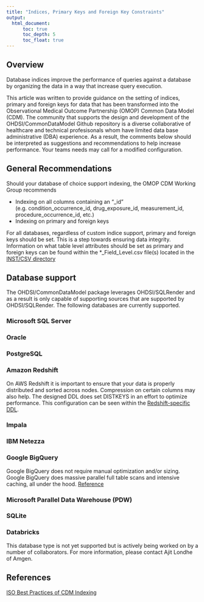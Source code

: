 ---
title: "Indices, Primary Keys and Foreign Key Constraints"
output: 
  html_document:
      toc: true
      toc_depth: 5
      toc_float: true
---

## Overview
Database indices improve the performance of queries against a database by organizing the data in a way that increase query execution.

This article was written to provide guidance on the setting of indices, primary and foreign keys for data that has been transformed into the Observational Medical Outcome Partnership (OMOP) Common Data Model (CDM).  The community that supports the design and development of the OHDSI/CommonDataModel Github repository is a diverse collaborative of healthcare and technical profesisonals whom have limited data base administrative (DBA) experience.  As a result, the comments below should be interpreted as suggestions and recommendations to help increase performance.  Your teams needs may call for a modified configuration.

## General Recommendations
Should your database of choice support indexing, the OMOP CDM Working Group recommends

* Indexing on all columns containing an "_id" (e.g. condition_occurrence_id, drug_exposure_id, measurement_id, procedure_occurrence_id, etc.)
* Indexing on primary and foreign keys

For all databases, regardless of custom indice support, primary and foreign keys should be set.  This is a step towards ensuring data integrity.  Information on what table level attributes should be set as primary and foreign keys can be found within the *_Field_Level.csv file(s) located in the [INST/CSV directory](https://github.com/OHDSI/CommonDataModel/tree/v5.4/inst/csv)

## Database support
The OHDSI/CommonDataModel package leverages OHDSI/SQLRender and as a result is only capable of supporting sources that are supported by OHDSI/SQLRender.  The following databases are currently supported.

### Microsoft SQL Server
### Oracle
### PostgreSQL

### Amazon Redshift
On AWS Redshift it is important to ensure that your data is properly distributed and sorted across nodes.  Compression on certain columns may also help.  The designed DDL does set DISTKEYS in an effort to optimize performance.  This configuration can be seen within the [Redshift-specific DDL](https://github.com/OHDSI/CommonDataModel/blob/v5.4/ddl/5.4/redshift/OMOPCDM_redshift_5.4_ddl.sql).

### Impala
### IBM Netezza
### Google BigQuery
Google BigQuery does not require manual optimization and/or sizing.  Google BigQuery does massive parallel full table scans and intensive caching, all under the hood.
[Reference](https://forums.ohdsi.org/t/iso-best-practices-of-cdm-indexing/10939/2)

### Microsoft Parallel Data Warehouse (PDW)
### SQLite

### Databricks
This database type is not yet supported but is actively being worked on by a number of collaborators.  For more information, please contact Ajit Londhe of Amgen.

## References

[ISO Best Practices of CDM Indexing](https://forums.ohdsi.org/t/iso-best-practices-of-cdm-indexing/10939/2)

